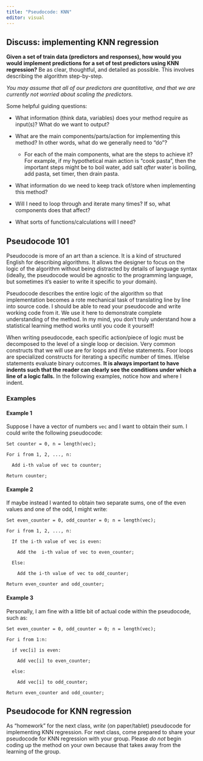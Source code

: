 ```yaml
---
title: "Pseudocode: KNN"
editor: visual
---
```


## Discuss: implementing KNN regression

**Given a set of train data (predictors and responses), how would you would implement predictions for a set of test predictors using KNN regression?** Be as clear, thoughtful, and detailed as possible. This involves describing the algorithm step-by-step. 

*You may assume that all of our predictors are quantitative, and that we are currently not worried about scaling the predictors.*

Some helpful guiding questions:

  - What information (think data, variables) does your method require as input(s)? What do we want to output?

  - What are the main components/parts/action for implementing this method? In other words, what do we generally need to "do"?
  
    - For each of the main components, what are the steps to achieve it? For example, if my hypothetical main action is "cook pasta", then the important steps might be to boil water, add salt *after* water is boiling, add pasta, set timer, then drain pasta. 
    
  - What information do we need to keep track of/store when implementing this method? 
  
  - Will I need to loop through and iterate many times? If so, what components does that affect?
  
  - What sorts of functions/calculations will I need?

  
## Pseudocode 101

Pseudocode is more of an art than a science. It is a kind of structured English for describing algorithms. It allows the designer to focus on the logic of the algorithm without being distracted by details of language syntax (ideally, the pseudocode would be agnostic to the programming language, but sometimes it's easier to write it specific to your domain). 

Pseudocode describes the entire logic of the algorithm so that implementation becomes a rote mechanical task of translating line by line into source code. I should be able to read your pseudocode and write working code from it. We use it here to demonstrate complete understanding of the method. In my mind, you don't truly understand how a statistical learning method works until you code it yourself!

When writing pseudocode, each specific action/piece of logic must be decomposed to the level of a single loop or decision. Very common constructs that we will use are for loops and if/else statements. Foor loops are specialized constructs for iterating a specific number of times. If/else statements evaluate binary outcomes. **It is always important to have indents such that the reader can clearly see the conditions under which a line of a logic falls.** In the following examples, notice how and where I indent.

### Examples

#### Example 1

Suppose I have a vector of numbers `vec` and I want to obtain their sum. I could write the following pseudocode:

    Set counter = 0, n = length(vec);
    
    For i from 1, 2, ..., n:
      
      Add i-th value of vec to counter;
    
    Return counter;

#### Example 2

If maybe instead I wanted to obtain two separate sums, one of the even values and one of the odd, I might write:

    Set even_counter = 0, odd_counter = 0; n = length(vec);
    
    For i from 1, 2, ..., n:
    
      If the i-th value of vec is even:
        
        Add the  i-th value of vec to even_counter;
      
      Else:
      
        Add the i-th value of vec to odd_counter;
    
    Return even_counter and odd_counter;
    
#### Example 3

Personally, I am fine with a little bit of actual code within the pseudocode, such as:

    Set even_counter = 0, odd_counter = 0; n = length(vec);
    
    For i from 1:n:
    
      if vec[i] is even:
        
        Add vec[i] to even_counter;
      
      else:
      
        Add vec[i] to odd_counter;
    
    Return even_counter and odd_counter;

## Pseudocode for KNN regression

As "homework" for the next class, *write* (on paper/tablet) pseudocode for implementing KNN regression. For next class, come prepared to share your pseudocode for KNN regression with your group. Please *do not* begin coding up the method on your own because that takes away from the learning of the group.

